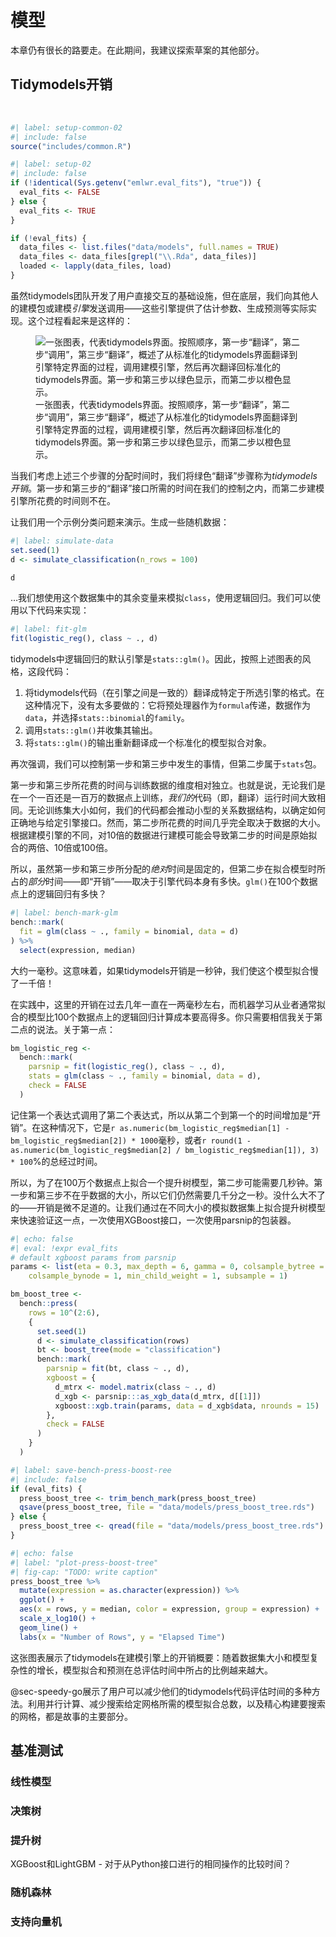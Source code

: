 # 模型 {#sec-models}

<!--# 要使这部分内容不显得过于机械，需要做一些工作。 -->

<!--# 我希望有一些内容，比如表格，列出在不同行数的数据上拟合每种___引擎的时间。 -->

::: callout-caution
本章仍有很长的路要走。在此期间，我建议探索草案的其他部分。
:::

## Tidymodels开销

<!--# TODO：当前这部分讨论了CRAN和开发版（dev）包之间的区别。需要重新表述，只关注当前的情况。 -->

\
<!--# 另外，需要重写以适应`eval_fits`的情况和不适用的情况。 -->

```r
#| label: setup-common-02
#| include: false
source("includes/common.R")
```

```r
#| label: setup-02
#| include: false
if (!identical(Sys.getenv("emlwr.eval_fits"), "true")) {
  eval_fits <- FALSE
} else {
  eval_fits <- TRUE
}

if (!eval_fits) {
  data_files <- list.files("data/models", full.names = TRUE)
  data_files <- data_files[grepl("\\.Rda", data_files)]
  loaded <- lapply(data_files, load)
}
```

虽然tidymodels团队开发了用户直接交互的基础设施，但在底层，我们向其他人的建模包或建模*引擎*发送调用——这些引擎提供了估计参数、生成预测等实际实现。这个过程看起来是这样的：

![一张图表，代表tidymodels界面。按照顺序，第一步“翻译”，第二步“调用”，第三步“翻译”，概述了从标准化的tidymodels界面翻译到引擎特定界面的过程，调用建模引擎，然后再次翻译回标准化的tidymodels界面。第一步和第三步以绿色显示，而第二步以橙色显示。](figures/translate_diagram.png)

当我们考虑上述三个步骤的分配时间时，我们将绿色“翻译”步骤称为*tidymodels开销*。第一步和第三步的“翻译”接口所需的时间在我们的控制之内，而第二步建模引擎所花费的时间则不在。

让我们用一个示例分类问题来演示。生成一些随机数据：

```r
#| label: simulate-data
set.seed(1)
d <- simulate_classification(n_rows = 100)

d
```

...我们想使用这个数据集中的其余变量来模拟`class`，使用逻辑回归。我们可以使用以下代码来实现：

```r
#| label: fit-glm
fit(logistic_reg(), class ~ ., d)
```

tidymodels中逻辑回归的默认引擎是`stats::glm()`。因此，按照上述图表的风格，这段代码：

1) 将tidymodels代码（在引擎之间是一致的）翻译成特定于所选引擎的格式。在这种情况下，没有太多要做的：它将预处理器作为`formula`传递，数据作为`data`，并选择`stats::binomial`的`family`。
2) 调用`stats::glm()`并收集其输出。
3) 将`stats::glm()`的输出重新翻译成一个标准化的模型拟合对象。

再次强调，我们可以控制第一步和第三步中发生的事情，但第二步属于`stats`包。

第一步和第三步所花费的时间与训练数据的维度相对独立。也就是说，无论我们是在一个一百还是一百万的数据点上训练，*我们的*代码（即，翻译）运行时间大致相同。无论训练集大小如何，我们的代码都会推动小型的关系数据结构，以确定如何正确地与给定引擎接口。然而，第二步所花费的时间几乎完全取决于数据的大小。根据建模引擎的不同，对10倍的数据进行建模可能会导致第二步的时间是原始拟合的两倍、10倍或100倍。

所以，虽然第一步和第三步所分配的*绝对*时间是固定的，但第二步在拟合模型时所占的*部分*时间——即“开销”——取决于引擎代码本身有多快。`glm()`在100个数据点上的逻辑回归有多快？

```r
#| label: bench-mark-glm
bench::mark(
  fit = glm(class ~ ., family = binomial, data = d)
) %>% 
  select(expression, median)
```

大约一毫秒。这意味着，如果tidymodels开销是一秒钟，我们使这个模型拟合慢了一千倍！

在实践中，这里的开销在过去几年一直在一两毫秒左右，而机器学习从业者通常拟合的模型比100个数据点上的逻辑回归计算成本要高得多。你只需要相信我关于第二点的说法。关于第一点：

```r
bm_logistic_reg <- 
  bench::mark(
    parsnip = fit(logistic_reg(), class ~ ., d),
    stats = glm(class ~ ., family = binomial, data = d),
    check = FALSE
  )
```

记住第一个表达式调用了第二个表达式，所以从第二个到第一个的时间增加是“开销”。在这种情况下，它是`r as.numeric(bm_logistic_reg$median[1] - bm_logistic_reg$median[2]) * 1000`毫秒，或者`r round(1 - as.numeric(bm_logistic_reg$median[2] / bm_logistic_reg$median[1]), 3) * 100`%的总经过时间。

所以，为了在100万个数据点上拟合一个提升树模型，第二步可能需要几秒钟。第一步和第三步不在乎数据的大小，所以它们仍然需要几千分之一秒。没什么大不了的——开销是微不足道的。让我们通过在不同大小的模拟数据集上拟合提升树模型来快速验证这一点，一次使用XGBoost接口，一次使用parsnip的包装器。


```r
#| echo: false
#| eval: !expr eval_fits
# default xgboost params from parsnip
params <- list(eta = 0.3, max_depth = 6, gamma = 0, colsample_bytree = 1, 
    colsample_bynode = 1, min_child_weight = 1, subsample = 1)

bm_boost_tree <- 
  bench::press(
    rows = 10^(2:6),
    {
      set.seed(1)
      d <- simulate_classification(rows)
      bt <- boost_tree(mode = "classification")
      bench::mark(
        parsnip = fit(bt, class ~ ., d),
        xgboost = {
          d_mtrx <- model.matrix(class ~ ., d)
          d_xgb <- parsnip:::as_xgb_data(d_mtrx, d[[1]])
          xgboost::xgb.train(params, data = d_xgb$data, nrounds = 15)
        },
        check = FALSE
      )
    }
  )
```

```r
#| label: save-bench-press-boost-ree
#| include: false
if (eval_fits) {
  press_boost_tree <- trim_bench_mark(press_boost_tree)
  qsave(press_boost_tree, file = "data/models/press_boost_tree.rds")
} else {
  press_boost_tree <- qread(file = "data/models/press_boost_tree.rds")
}
```

```r
#| echo: false
#| label: "plot-press-boost-tree"
#| fig-cap: "TODO: write caption"
press_boost_tree %>%
  mutate(expression = as.character(expression)) %>%
  ggplot() +
  aes(x = rows, y = median, color = expression, group = expression) +
  scale_x_log10() +
  geom_line() +
  labs(x = "Number of Rows", y = "Elapsed Time")
```

这张图表展示了tidymodels在建模引擎上的开销概要：随着数据集大小和模型复杂性的增长，模型拟合和预测在总评估时间中所占的比例越来越大。

@sec-speedy-go展示了用户可以减少他们的tidymodels代码评估时间的多种方法。利用并行计算、减少搜索给定网格所需的模型拟合总数，以及精心构建要搜索的网格，都是故事的主要部分。

## 基准测试

### 线性模型

### 决策树

### 提升树

XGBoost和LightGBM - 对于从Python接口进行的相同操作的比较时间？

### 随机森林

### 支持向量机
